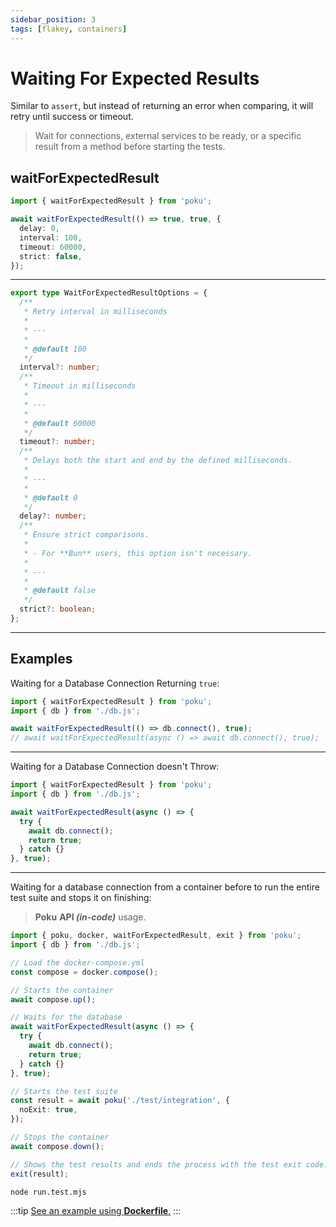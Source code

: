 ```yaml
---
sidebar_position: 3
tags: [flakey, containers]
---
```



# Waiting For Expected Results

Similar to `assert`, but instead of returning an error when comparing, it will retry until success or timeout.

> Wait for connections, external services to be ready, or a specific result from a method before starting the tests.

## waitForExpectedResult

```ts
import { waitForExpectedResult } from 'poku';

await waitForExpectedResult(() => true, true, {
  delay: 0,
  interval: 100,
  timeout: 60000,
  strict: false,
});
```

<hr />

<FAQ title='Options' >

```ts
export type WaitForExpectedResultOptions = {
  /**
   * Retry interval in milliseconds
   *
   * ---
   *
   * @default 100
   */
  interval?: number;
  /**
   * Timeout in milliseconds
   *
   * ---
   *
   * @default 60000
   */
  timeout?: number;
  /**
   * Delays both the start and end by the defined milliseconds.
   *
   * ---
   *
   * @default 0
   */
  delay?: number;
  /**
   * Ensure strict comparisons.
   *
   * - For **Bun** users, this option isn't necessary.
   *
   * ---
   *
   * @default false
   */
  strict?: boolean;
};
```

</FAQ>

<hr />

## Examples

Waiting for a Database Connection Returning `true`:

```ts
import { waitForExpectedResult } from 'poku';
import { db } from './db.js';

await waitForExpectedResult(() => db.connect(), true);
// await waitForExpectedResult(async () => await db.connect(), true);
```

<hr />

Waiting for a Database Connection doesn't Throw:

```ts
import { waitForExpectedResult } from 'poku';
import { db } from './db.js';

await waitForExpectedResult(async () => {
  try {
    await db.connect();
    return true;
  } catch {}
}, true);
```

<hr />

Waiting for a database connection from a container before to run the entire test suite and stops it on finishing:

> **Poku** **API _(in-code)_** usage.

```ts
import { poku, docker, waitForExpectedResult, exit } from 'poku';
import { db } from './db.js';

// Load the docker-compose.yml
const compose = docker.compose();

// Starts the container
await compose.up();

// Waits for the database
await waitForExpectedResult(async () => {
  try {
    await db.connect();
    return true;
  } catch {}
}, true);

// Starts the test suite
const result = await poku('./test/integration', {
  noExit: true,
});

// Stops the container
await compose.down();

// Shows the test results and ends the process with the test exit code.
exit(result);
```

```sh
node run.test.mjs
```

:::tip
[See an example using **Dockerfile**.](/docs/documentation/helpers/containers#dockerfile)
:::
